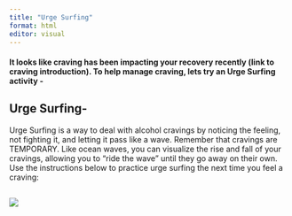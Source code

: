 ```yaml
---
title: "Urge Surfing"
format: html
editor: visual
---
```


#### It looks like craving has been impacting your recovery recently (link to craving introduction). To help manage craving, lets try an Urge Surfing activity -

## Urge Surfing-

Urge Surfing is a way to deal with alcohol cravings by noticing the feeling, not fighting it, and letting it pass like a wave. Remember that cravings are TEMPORARY. Like ocean waves, you can visualize the rise and fall of your cravings, allowing you to "ride the wave" until they go away on their own. Use the instructions below to practice urge surfing the next time you feel a craving:

## ![](_images/urge_surfing.PNG)
